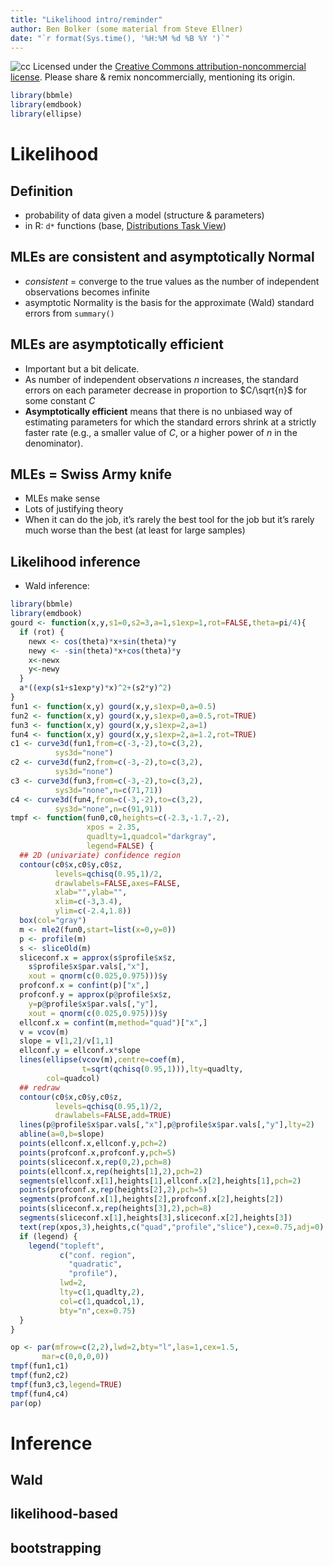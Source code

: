 ```yaml
---
title: "Likelihood intro/reminder"
author: Ben Bolker (some material from Steve Ellner)
date: "`r format(Sys.time(), '%H:%M %d %B %Y ')`"
---
```


![cc](pix/cc-attrib-nc.png)
Licensed under the 
[Creative Commons attribution-noncommercial license](http://creativecommons.org/licenses/by-nc/3.0/).
Please share \& remix noncommercially, mentioning its origin.

```r
library(bbmle)
library(emdbook)
library(ellipse)
```

# Likelihood

## Definition

- probability of data given a model (structure & parameters)
- in R: `d*` functions (base, [Distributions Task View](https://cran.r-project.org/web/views/Distributions.html))

## MLEs are consistent and asymptotically Normal

- *consistent* = converge to the true values as the number of independent observations becomes infinite
- asymptotic Normality is the basis for the approximate (Wald) standard errors from `summary()`

## MLEs are asymptotically efficient

- Important but a bit delicate. 
- As number of independent observations $n$ increases, the standard errors on each parameter decrease in proportion to $C/\sqrt{n}$ for some constant $C$
- **Asymptotically efficient** means that there is no unbiased way of estimating parameters for which the standard errors shrink at a strictly faster rate (e.g., a smaller value of $C$, or a higher power of $n$ in the denominator). 

## MLEs = Swiss Army knife

- MLEs make sense
- Lots of justifying theory
- When it can do the job, it's rarely the best tool for the job but it's rarely much worse than the best (at least for large samples)

## Likelihood inference

- Wald inference: 


```r
library(bbmle)
library(emdbook)
gourd <- function(x,y,s1=0,s2=3,a=1,s1exp=1,rot=FALSE,theta=pi/4){
  if (rot) {
    newx <- cos(theta)*x+sin(theta)*y
    newy <- -sin(theta)*x+cos(theta)*y
    x<-newx
    y<-newy
  }
  a*((exp(s1+s1exp*y)*x)^2+(s2*y)^2)
} 
fun1 <- function(x,y) gourd(x,y,s1exp=0,a=0.5)
fun2 <- function(x,y) gourd(x,y,s1exp=0,a=0.5,rot=TRUE)
fun3 <- function(x,y) gourd(x,y,s1exp=2,a=1)
fun4 <- function(x,y) gourd(x,y,s1exp=2,a=1.2,rot=TRUE)
c1 <- curve3d(fun1,from=c(-3,-2),to=c(3,2),
          sys3d="none")
c2 <- curve3d(fun2,from=c(-3,-2),to=c(3,2),
          sys3d="none")
c3 <- curve3d(fun3,from=c(-3,-2),to=c(3,2),
          sys3d="none",n=c(71,71))
c4 <- curve3d(fun4,from=c(-3,-2),to=c(3,2),
          sys3d="none",n=c(91,91))
tmpf <- function(fun0,c0,heights=c(-2.3,-1.7,-2),
                 xpos = 2.35,
                 quadlty=1,quadcol="darkgray",
                 legend=FALSE) {
  ## 2D (univariate) confidence region
  contour(c0$x,c0$y,c0$z,
          levels=qchisq(0.95,1)/2,
          drawlabels=FALSE,axes=FALSE,
          xlab="",ylab="",
          xlim=c(-3,3.4),
          ylim=c(-2.4,1.8))
  box(col="gray")
  m <- mle2(fun0,start=list(x=0,y=0))
  p <- profile(m)
  s <- sliceOld(m)
  sliceconf.x = approx(s$profile$x$z,
    s$profile$x$par.vals[,"x"],
    xout = qnorm(c(0.025,0.975)))$y
  profconf.x = confint(p)["x",]
  profconf.y = approx(p@profile$x$z,
    y=p@profile$x$par.vals[,"y"],
    xout = qnorm(c(0.025,0.975)))$y
  ellconf.x = confint(m,method="quad")["x",]
  v = vcov(m)
  slope = v[1,2]/v[1,1]
  ellconf.y = ellconf.x*slope
  lines(ellipse(vcov(m),centre=coef(m),
                t=sqrt(qchisq(0.95,1))),lty=quadlty,
        col=quadcol)
  ## redraw
  contour(c0$x,c0$y,c0$z,
          levels=qchisq(0.95,1)/2,
          drawlabels=FALSE,add=TRUE)
  lines(p@profile$x$par.vals[,"x"],p@profile$x$par.vals[,"y"],lty=2)
  abline(a=0,b=slope)
  points(ellconf.x,ellconf.y,pch=2)
  points(profconf.x,profconf.y,pch=5)
  points(sliceconf.x,rep(0,2),pch=8)
  points(ellconf.x,rep(heights[1],2),pch=2)
  segments(ellconf.x[1],heights[1],ellconf.x[2],heights[1],pch=2)
  points(profconf.x,rep(heights[2],2),pch=5)
  segments(profconf.x[1],heights[2],profconf.x[2],heights[2])
  points(sliceconf.x,rep(heights[3],2),pch=8)
  segments(sliceconf.x[1],heights[3],sliceconf.x[2],heights[3])
  text(rep(xpos,3),heights,c("quad","profile","slice"),cex=0.75,adj=0)
  if (legend) {
    legend("topleft",
           c("conf. region",
             "quadratic",
             "profile"),
           lwd=2,
           lty=c(1,quadlty,2),
           col=c(1,quadcol,1),
           bty="n",cex=0.75)
  }
}
```

```r
op <- par(mfrow=c(2,2),lwd=2,bty="l",las=1,cex=1.5,
       mar=c(0,0,0,0))
tmpf(fun1,c1)
tmpf(fun2,c2)
tmpf(fun3,c3,legend=TRUE)
tmpf(fun4,c4)
par(op)
```

# Inference

## Wald 

## likelihood-based

## bootstrapping

